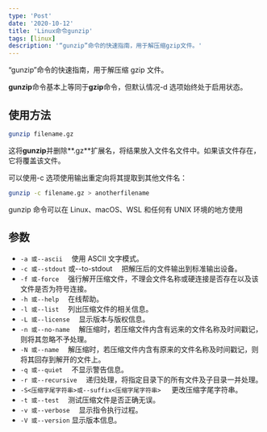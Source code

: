 ```yaml
---
type: 'Post'
date: '2020-10-12'
title: 'Linux命令gunzip'
tags: [linux]
description: '“gunzip”命令的快速指南，用于解压缩gzip文件。'
---
```


“gunzip”命令的快速指南，用于解压缩 gzip 文件。

**gunzip**命令基本上等同于**gzip**命令，但默认情况-d 选项始终处于启用状态。

## 使用方法

```bash
gunzip filename.gz
```

这将**gunzip**并删除**.gz**扩展名，将结果放入文件名文件中。如果该文件存在，它将覆盖该文件。

可以使用-c 选项使用输出重定向将其提取到其他文件名：

```bash
gunzip -c filename.gz > anotherfilename
```

gunzip 命令可以在 Linux、macOS、WSL 和任何有 UNIX 环境的地方使用

## 参数

- `-a 或--ascii` 　使用 ASCII 文字模式。
- `-c 或--stdout` 或--to-stdout 　把解压后的文件输出到标准输出设备。
- `-f 或-force` 　强行解开压缩文件，不理会文件名称或硬连接是否存在以及该文件是否为符号连接。
- `-h 或--help` 　在线帮助。
- `-l 或--list` 　列出压缩文件的相关信息。
- `-L 或--license` 　显示版本与版权信息。
- `-n 或--no-name` 　解压缩时，若压缩文件内含有远来的文件名称及时间戳记，则将其忽略不予处理。
- `-N 或--name` 　解压缩时，若压缩文件内含有原来的文件名称及时间戳记，则将其回存到解开的文件上。
- `-q 或--quiet` 　不显示警告信息。
- `-r 或--recursive` 　递归处理，将指定目录下的所有文件及子目录一并处理。
- `-S<压缩字尾字符串>或--suffix<压缩字尾字符串> `　更改压缩字尾字符串。
- `-t 或--test` 　测试压缩文件是否正确无误。
- `-v 或--verbose` 　显示指令执行过程。
- `-V 或--version` 显示版本信息。
